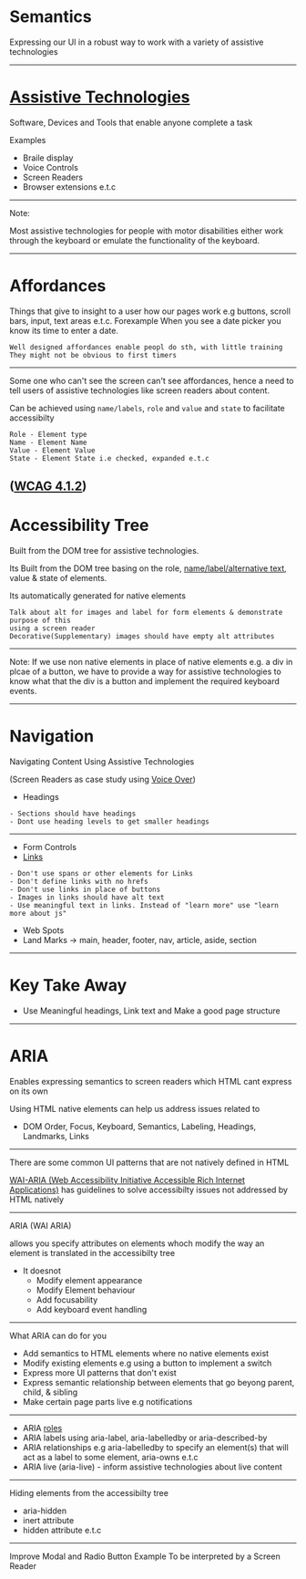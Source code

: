 # Semantics
Expressing our UI in a robust way to work with a variety of assistive technologies

---
# [Assistive Technologies](https://webaim.org/articles/motor/assistive)

Software, Devices and Tools that enable anyone complete a task

Examples
 - Braile display
 - Voice Controls
 - Screen Readers
 - Browser extensions e.t.c

---

Note:

Most assistive technologies for people with motor disabilities either work through
the keyboard or emulate the functionality of the keyboard.

---
# Affordances
Things that give to insight to a user how our pages work e.g buttons, scroll bars,
input, text areas e.t.c. Forexample When you see a date picker you know its time to
enter a date.

```notes
Well designed affordances enable peopl do sth, with little training
They might not be obvious to first timers
```

---
Some one who can't see the screen can't see affordances, hence a need to tell users 
of assistive technologies like screen readers about content.

Can be achieved using `name/labels`, `role` and `value` and `state` to facilitate accessibilty
```notes
Role - Element type
Name - Element Name
Value - Element Value
State - Element State i.e checked, expanded e.t.c
```

([WCAG 4.1.2](https://www.w3.org/TR/WCAG21/#name-role-value))
---
# Accessibility Tree

Built from the DOM tree for assistive technologies.

Its Built from the DOM tree basing on the role, [name/label/alternative text](https://www.w3.org/TR/WCAG21/#text-alternatives), value & state of elements.

Its automatically generated for native elements

```notes
Talk about alt for images and label for form elements & demonstrate purpose of this
using a screen reader
Decorative(Supplementary) images should have empty alt attributes 
```

---
Note:
If we use non native elements in place of native elements e.g. a div in plcae of a button, 
we have to provide a way for assistive technologies to know what that the div is a button
and implement the required keyboard events.

---
# Navigation

Navigating Content Using Assistive Technologies 

(Screen Readers as case study using [Voice Over](https://webaim.org/articles/voiceover/))

- Headings

```notes
- Sections should have headings
- Dont use heading levels to get smaller headings
```

---
- Form Controls
- [Links](https://www.w3.org/TR/WCAG21/#link-purpose-link-only)
```notes
- Don't use spans or other elements for Links
- Don't define links with no hrefs
- Don't use links in place of buttons
- Images in links should have alt text
- Use meaningful text in links. Instead of "learn more" use "learn more about js"
```
- Web Spots
- Land Marks ->
    main, header, footer, nav, article, aside, section

---
# Key Take Away
- Use Meaningful headings, Link text and Make a good page structure

---
# ARIA

Enables expressing semantics to screen readers which HTML cant express on its own

Using HTML native elements can help us address issues related to
- DOM Order, Focus, Keyboard, Semantics, Labeling, Headings, Landmarks, Links

---
There are some common UI patterns that are not natively defined in HTML

[WAI-ARIA (Web Accessibility Initiative Accessible Rich Internet Applications)](https://www.w3.org/TR/wai-aria-1.1/)
has guidelines to solve accessibilty issues not addressed by HTML natively

---
ARIA (WAI ARIA)  

allows you specify attributes on elements whoch modify the way an element
is translated in the accessibilty tree

- It doesnot 
    - Modify element appearance
    - Modify Element behaviour
    - Add focusability
    - Add keyboard event handling

---
What ARIA can do for you
 - Add semantics to HTML elements where no native elements exist
 - Modify existing elements e.g using a button to implement a switch
 - Express more UI patterns that don't exist
 - Express semantic relationship between elements that go beyong parent, child, & sibling
 - Make certain page parts live e.g notifications
---
- ARIA [roles](https://www.w3.org/TR/wai-aria-1.1/#roles)
- ARIA labels using aria-label, aria-labelledby or aria-described-by
- ARIA relationships e.g aria-labelledby to specify an element(s) that will act
as a label to some element, aria-owns e.t.c
- ARIA live (aria-live) - inform assistive technologies about live content

---
Hiding elements from the accessibilty tree
- aria-hidden
- inert attribute
- hidden attribute e.t.c

---

Improve Modal and Radio Button Example To be interpreted by a Screen Reader